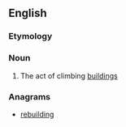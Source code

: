 ==English==
{{wikipedia}}
===Etymology===
{{blend|building|bouldering}}

===Noun===
{{en-noun|-}}
# The act of climbing [[building]]s

===Anagrams===
* [[rebuilding#English|rebuilding]]